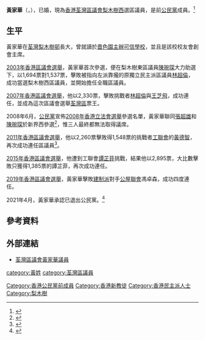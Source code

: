 {{Infobox_officeholder
| name = 黃家華
| native_name = Wong Ka-wa
| native_name_lang = en
| honorific-suffix = 議員
| now = [[荃灣區議會|荃灣區議會]]議員
| term_start = 2004年1月1日
| term_end = 
| predecessor1 = [[林超倫|林超倫]]
| constituency1 = [[梨木樹西|梨木樹西]]
| successor1 = 
| native place = 
| nationality = {{CNHK}}
| date of birth = {{Birth year and age|1972|}}
| profession = [[區議員|全職區議員]]
| place of birth = {{HKG-1959}}
| party = {{Nonp}}
| otherparty = {{CPHK}}<small>（2008年－2021年）</small>
| educate =
| website = {{url|http://wongkawa.hk}}
}}

'''黃家華'''（{{lang-en|Wong Ka-wa}}，{{bd|1972年||}}），已婚，現為[[香港|香港]][[荃灣區議會|荃灣區議會]][[梨木樹西|梨木樹西]]選區議員，是前[[公民黨_(香港)|公民黨]]成員。<ref>{{cite web|url=http://www.civicparty.hk/?q=node/2914|title=黃家華|publisher=[[公民黨_(香港)|公民黨]]|access-date=2021-12-20|archive-date=2020-12-04|archive-url=https://web.archive.org/web/20201204015555/https://www.civicparty.hk/?q=node%2F2914|dead-url=no}}</ref>

==生平==
黃家華在[[荃灣|荃灣]][[梨木樹邨|梨木樹邨]]長大，曾就讀於[[嗇色園主辦可信學校|嗇色園主辦可信學校]]，並且是該校校友會創會主席。

[[2003年香港區議會選舉|2003年香港區議會選舉]]，黃家華首次參選，便在梨木樹東區議員[[陳琬琛|陳琬琛]]大力助選下，以1,694票對1,537票，擊敗被指向左派靠攏的原獨立民主派區議員[[林超倫|林超倫]]，成功當選梨木樹西區議員，並開始擔任全職區議員。

[[2007年香港區議會選舉|2007年香港區議會選舉]]，他以2,330票，擊敗挑戰者[[林超倫|林超倫]]與[[王芝飛|王芝飛]]，成功連任，並成為這次區議會選舉[[荃灣區|荃灣區]]票王。

2008年6月，[[公民黨_(香港)|公民黨]]宣佈[[2008年香港立法會選舉|2008年香港立法會選舉]]參選名單，黃家華聯同[[張超雄|張超雄]]和[[陳琬琛|陳琬琛]]於新界西參選<ref>{{cite news|url=http://hk.news.yahoo.com/080622/12/2w4z6.html|title=公民黨19人出選暫欠吳靄儀 民調稱僅梁家傑余若薇穩勝 湯家驊高危|publisher=明報|date=2008-06-23|archiveurl=https://web.archive.org/web/20080626131340/http://hk.news.yahoo.com/080622/12/2w4z6.html|archivedate=2008-06-26|deadurl=yes}}</ref>，惟三人最終都無法取得議席。

[[2011年香港區議會選舉|2011年香港區議會選舉]]，他以2,260票擊敗得1,548票的挑戰者[[香港工會聯合會|工聯會]]的[[黃德智|黃德智]]，再次成功連任區議員<ref>{{Cite web |url=http://www.elections.gov.hk/dc2011/chi/results_tsuen_wan.html |title=2011年區議會選舉荃灣區選舉結果 |accessdate=2015-08-19 |archive-date=2018-06-13 |archive-url=https://web.archive.org/web/20180613173412/https://www.elections.gov.hk/dc2011/chi/results_tsuen_wan.html |dead-url=no }}</ref>。

[[2015年香港區議會選舉|2015年香港區議會選舉]]，他遭到工聯會[[譚芷菲|譚芷菲]]挑戰，結果他以2,895票，大比數擊敗只獲得1,385票的譚芷菲，再次成功連任。

[[2019年香港區議會選舉|2019年香港區議會選舉]]，黃家華擊敗[[建制派_(香港)|建制派]]對手[[公屋聯會|公屋聯會]]馮卓森，成功四度連任。

2021年4月，黃家華承認已退出公民黨。<ref>{{cite news|url=https://hk.on.cc/hk/bkn/cnt/news/20210405/bkn-20210405202034208-0405_00822_001.html|title=區議員黃家華退出公民黨　稱無更上一層樓嘅意向|work=on.cc|date=2021-04-05|accessdate=2021-04-09|archive-date=2021-05-04|archive-url=https://web.archive.org/web/20210504061846/https://hk.on.cc/hk/bkn/cnt/news/20210405/bkn-20210405202034208-0405_00822_001.html|dead-url=no}}</ref>

==參考資料==
<div class="references-small">
<references />
</div>

==外部連結==
* [http://wongkawa.hk 荃灣區議會黃家華議員] {{Wayback|url=http://wongkawa.hk/ |date=20210302173346 }}

{{s-start}}
{{s-par}}
{{s-before|[[林超倫|林超倫]]}}
{{s-title|[[荃灣區議會|荃灣區議會]]梨木樹西選區|2003年—}}
{{s-after|現任}}
{{end}}

[[Category:香港公民黨前成員|Category:香港公民黨前成員]]
[[category:黃姓|category:黃姓]]
[[Category:香港新教徒|Category:香港新教徒]]
[[category:荃灣區議員|category:荃灣區議員]]
[[Category:香港民主派人士|Category:香港民主派人士]]
[[Category:梨木樹|Category:梨木樹]]